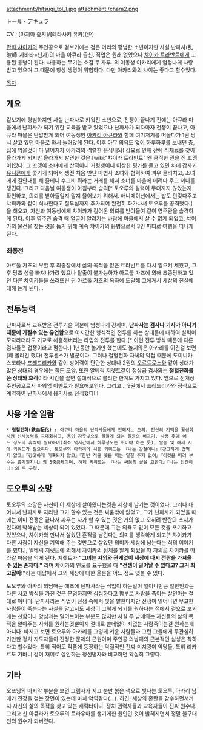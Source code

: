 attachment:/hitsugi_tol_1.jpg 
attachment:/chara2.png

トール・アキュラ

CV : [마지마 쥰지]/[테라사키 유카](少)

[[관희 챠이카]]의 주인공으로 겉보기에는 검은 머리의 평범한 소년이지만 사실 난파사(乱破師-사바타=닌자)의 마을 아큐라 출신. 직업은 원래 없었으나 [[챠이카 트라반트]]에게 고용된 용병이 된다. 사용하는 무기는 소검 두 자루. 의 여동생 아카리에게 엄청나게 사랑받고 있으며 그 때문에 항상 생명이 위험하다. 다만 아카리와의 사이는 좋다고 할수있다.

[[목차]]
== 개요 ==
겉보기에 평범하지만 사실 난파사로 키워진 소년으로, 전쟁이 끝나기 전에는 아큐라 마을에서 난파사가 되기 위한 교육을 받고 있었으나 난파사가 되자마자 전쟁이 끝나고, 아큐라 마을은 탄압받게 되어 여동생인 [[아카리 아큐라]]와 함께 여기저기를 떠돌다가 1권 당시 살고 있던 마을로 와서 눌러앉게 된다. 이후 아무 의욕도 없이 하루하루를 보내던 중, 집에 먹을것이 다 떨어지자 아카리의 격렬한 음식내놔! 강요로 인해 산에 식재료를 찾아 올라가게 되지만 올라가서 발견한 것은 [wiki:"챠이카 트라반트" 왠 큼직한 관을 진 꼬맹이]였다. 그 꼬맹이 소녀에게 산적이니 거렁뱅이니 이상한 평가를 듣고 있던 차에 갑자기 [[유니콘]]에게 쫓기게 되어서 생전 처음 만난 마법사 소녀와 협력하여 겨우 물리치고, 소녀에게 길안내를 해 줄테니 수고비 줘라는 거래를 해서 소녀를 마을에 데려다 주고 끼니를 챙긴다. 그리고 다음날 여동생이 아침부터 습격[* 토오루의 실력이 무뎌지지 않았는지 확인하고, 의뢰를 받아들일지 말지 물어보기 위해서. 애니메이션에서는 밥도 안갖다주고 챠희카와 같이 식사한다고 질투심까지 추가되어 완전히 화가나서 토오루를 공격했다.]을 해오고, 자신과 여동생에게 챠이카가 걸어온 의뢰를 받아들여 같이 영주관을 습격하게 된다. 이후 영주관 습격 때 얼굴이 알려지는 바람에 마을에서 살 수 없게 되었고, 챠이카의 물건을 찾는 것을 돕기 위해 계속 챠이카의 용병으로서 3인 파티로 여행을 떠나게 된다.

=== 최종전 ===
아르툴 가즈의 부할 후 최종장에서 삶의 목적을 잃은 트라반트를 다시 일으켜 세웠고, 그 후 당초 성을 빠져나가려 했으나 탈출이 불가능하자 아르툴 가즈에 의해 조종당하고 있던 다른 챠이카들을 쓰러뜨린 뒤 아르툴 가즈의 옥좌에 도달해 그에게서 세상의 진실에 대해 듣게 된다...

== 전투능력 ==
난파사로서 교육받은 전투기술 덕분에 엄청나게 강하며, '''난파사는 검사나 기사가 아니기 때문에 가질수 있는 유연함'''으로 어지간한 형식적인 전투를 하는 상대들에 대하여 실력이 모자라더라도 기교로 해결해버리는 타입의 전투를 한다.[* 이런 전투 방식 때문에 다른 검사들은 겁쟁이라고 펌한다.] 1년동안 놀기만 했는데도 놀지않은 아카리를 이긴걸 보면(꽤 몰리긴 했다) 전투센스가 발군이다. 그러나 철혈전화 자체의 약점 때문에 도미니카 스코타나 [[프레드리카]]와 같이 방어력이 탄탄한 상대나 2권의 [[오르트로스]]와 같이 상대가 많은 상대의 경우에는 힘든 모양. 또한 알베릭 지렛트같이 정상급 검사와는 '''철혈진화를 쓴 상태와 호각'''이라 시간을 끌면 절대적으로 불리한 한계도 가지고 있다. 앞으로 전개상 주인공으로서 파워업 이벤트가 필요해보인다. 그리고... 9권에서 프레드리카와 정식으로 계약하여 난파사에서 용기사로 전직했다!!! 

== 사용 기술 일람 ==
 * '''철혈전화(鉄血転化) :''' 아큐라 마을의 난파사들에게 전해지는 오의. 전신의 기맥을 활성화시켜 신체능력을 극대화하고, 몸이 자줏빛으로 물들게 되는 일종의 버프기. 사용 후에 어느 정도의 휴식이 필요하며(최소 몇시간에서 하루정도는 쉬어야 하는 듯), 발동 및 해제 시에 키워드가 필요하다. 토오루와 아카리의 시동 키워드는 『나는 강철이니』『강고하게 겁먹지 않고』『강고하게 미혹되지 않고』『한번 적을 쫓을 때는 일절 주저 없이』『이것을 때려 부수는 흉기일지니』의 5중금제이며, 해제 키워드는 『나는 싸움의 끝을 고한다』『나는 인간이니』의 두 구절. 

== 토오루의 소망 ==
토오루의 소망은 자신이 이 세상에 살아왔다는것을 세상에 남기는 것이었다. 그러나 태어나서 난파사로 자라난 그가 할수 있는 것은 싸움밖에 없었고, 그가 난파사가 되었을 때에는 이미 전쟁은 끝나서 싸우는 자가 할 수 있는 것은 거의 없고 오히려 반란의 소지가 있다며 박해받는 세상이 되어 있었다. 그 때문에 그는 의욕도 없이 모든 것을 포기하고 있었으나, 챠이카와 만나서 살았던 흔적을 남긴다는 의미를 생각하게 되고[* 챠이카가 다른 사람이 자신을 기억해 주는 것만으로 살았던 의미가 세상에 남는다는 식의 이야기를 했다.], 알베릭 지렛트에 의해서 챠이카의 정체를 알게 되었을 때 자의로 챠이카를 따라갈 마음을 먹게 된다. 지렛트가 '''"그녀는 자의와 관계없이 세상에 다시 전란을 가져올 수 있는 존재다."''' 라며 챠이카의 인도를 요구했을 때 '''"전쟁이 일어날 수 있다고? 그거 최고잖아!"'''라는 대답에서 그의 세상에 대한 울분을 어느 정도 엿볼 수 있다. 

토오루와 아카리 의남매는 애초에 난파사라는 직업이 하는일이 일이니만큼 일반인과는 다른 사고 방식을 가진 것은 분명하지만 심심하다고 함부로 사람을 죽이는 살인마는 절대로 아니다. 난파사라는 직업이 전쟁 속에서 빛을 발한다지만 전쟁이 일어나면 무고한 사람들이 죽는다는 사실을 알고서도 세상이 그렇게 되기를 원하다는 점에서 겉으로 보기에는 선함이나 양심과는 멀어보이는 부분도 많지만 사실 두 남매의는 자신들의 삶의 목적을 알아주는 사회를 원하는것뿐이지 절대로 쓸데없이 죄없는 사람죽이는걸 원하는게 아니다. 따지고 보면 토오루와 아카리를 그렇게 키운 사람들과 그런 그들에게 무관심하기만한 정치 지도자들이 진정한 문제의 근원이며 주인공 의남매의 근본적인 심성은 착하다고 할수있다. 특히 적어도 작품에 등장하는 악질적인 진짜 미치광이 악당들, 특히 리카르도 가바니 같이 재미로 살인하는 정신병자와 비교하면 확실히 그렇다. 

== 기타 ==
오프닝의 마지막 부분을 보면 그림자가 지고 눈만 붉은 색으로 빛나는 토오루, 아카리 남매가 전장을 걷는 장면이 있는데 마치 악역같다(...). 하긴, 세상의 혼란을 감수하면서까지 자신의 삶의 목적을 찾고 있는 캐릭터이니. 정치 권력자들과 교육자들이 진짜 원수다. 그리고 신 아큐라가 토오루의 트라우마를 생기게한 원인인 것이 밝혀지면서 정말 불구대천의 원수가 되버렸다.
